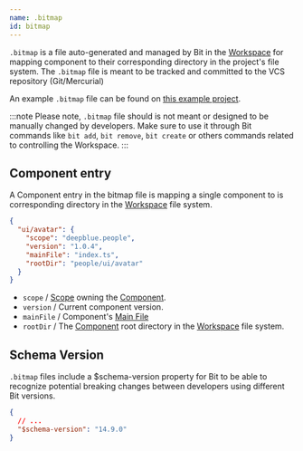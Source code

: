 ```yaml
---
name: .bitmap
id: bitmap
---
```


`.bitmap` is a file auto-generated and managed by Bit in the [Workspace](/workspace/overview) for mapping component to their corresponding directory in the project's file system.
The `.bitmap` file is meant to be tracked and committed to the VCS repository (Git/Mercurial)

An example `.bitmap` file can be found on [this example project](https://github.com/bit-demos/ecommerce/blob/main/.bitmap).

:::note
Please note, `.bitmap` file should is not meant or designed to be manually changed by developers. Make sure to use it through Bit commands like `bit add`, `bit remove`, `bit create` or others commands related to controlling the Workspace.
:::

## Component entry

A Component entry in the bitmap file is mapping a single component to is corresponding directory in the [Workspace](/workspace/overview) file system.

```json
{
  "ui/avatar": {
    "scope": "deepblue.people",
    "version": "1.0.4",
    "mainFile": "index.ts",
    "rootDir": "people/ui/avatar"
  }
}
```

- `scope` / [Scope](/scope/overview) owning the [Component](/components/overview).
- `version` / Current component version.
- `mainFile` / Component's [Main File](/components/main-file)
- `rootDir` / The [Component](/components/overview) root directory in the [Workspace](/workspace/overview) file system.

## Schema Version

`.bitmap` files include a $schema-version property for Bit to be able to recognize potential breaking changes between developers using different Bit versions.

```json
{
  // ...
  "$schema-version": "14.9.0"
}
```

<!--TODO ## Resolving conflicts

// @david anything to add here.
 -->
